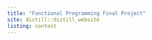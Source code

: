 ```yaml
---
title: "Functional Programming Final Project"
site: distill::distill_website
listing: content
---
```

